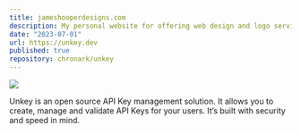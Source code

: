 ```yaml
---
title: jameshooperdesigns.com
description: My personal website for offering web design and logo services. A site that caters around small businesses and helping them improve their bottom line. 
date: "2023-07-01"
url: https://unkey.dev
published: true
repository: chronark/unkey
---
```



[![](https://unkey.dev/images/landing/app.png)](https://unkey.dev)

Unkey is an open source API Key management solution. It allows you to create, manage and validate API Keys for your users. It’s built with security and speed in mind.
